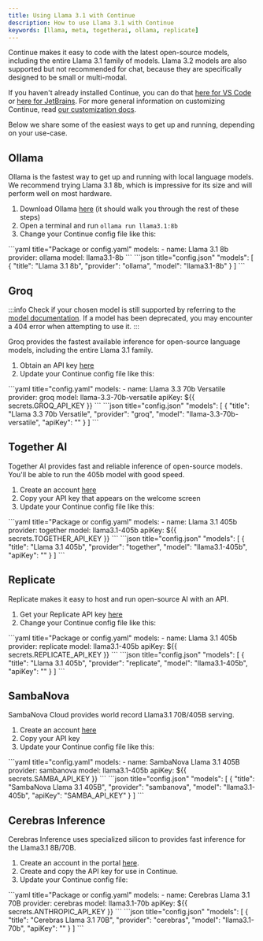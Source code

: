 ```yaml
---
title: Using Llama 3.1 with Continue
description: How to use Llama 3.1 with Continue
keywords: [llama, meta, togetherai, ollama, replicate]
---
```



Continue makes it easy to code with the latest open-source models, including the entire Llama 3.1 family of models. Llama 3.2 models are also supported but not recommended for chat, because they are specifically designed to be small or multi-modal.

If you haven't already installed Continue, you can do that [here for VS Code](https://marketplace.visualstudio.com/items?itemName=Continue.continue) or [here for JetBrains](https://plugins.jetbrains.com/plugin/22707-continue). For more general information on customizing Continue, read [our customization docs](../overview.md).

Below we share some of the easiest ways to get up and running, depending on your use-case.

## Ollama

Ollama is the fastest way to get up and running with local language models. We recommend trying Llama 3.1 8b, which is impressive for its size and will perform well on most hardware.

1. Download Ollama [here](https://ollama.ai/) (it should walk you through the rest of these steps)
2. Open a terminal and run `ollama run llama3.1:8b`
3. Change your Continue config file like this:

<Tabs groupId="config-example">
	<TabItem value="yaml" label="YAML">
		```yaml title="Package or config.yaml"
		models:
		  - name: Llama 3.1 8b
		    provider: ollama
		    model: llama3.1-8b
		```
	</TabItem>
	<TabItem value="json" label="JSON">
		```json title="config.json"
      "models": [
        {
          "title": "Llama 3.1 8b",
          "provider": "ollama",
          "model": "llama3.1-8b"
        }
      ]
		```
	</TabItem>
</Tabs>

## Groq

:::info
Check if your chosen model is still supported by referring to the [model documentation](https://console.groq.com/docs/models). If a model has been deprecated, you may encounter a 404 error when attempting to use it.
:::

Groq provides the fastest available inference for open-source language models, including the entire Llama 3.1 family.

1. Obtain an API key [here](https://console.groq.com/keys)
2. Update your Continue config file like this:

<Tabs groupId="config-example">
	<TabItem value="yaml" label="YAML">
		```yaml title="config.yaml"
		models:
		  - name: Llama 3.3 70b Versatile
		    provider: groq
		    model: llama-3.3-70b-versatile
		    apiKey: ${{ secrets.GROQ_API_KEY }}
		```
	</TabItem>
	<TabItem value="json" label="JSON">
		```json title="config.json"
		"models": [
		  {
		    "title": "Llama 3.3 70b Versatile",
		    "provider": "groq",
		    "model": "llama-3.3-70b-versatile",
		    "apiKey": "<GROQ_API_KEY>"
		  }
		]
		```
	</TabItem>
</Tabs>

## Together AI

Together AI provides fast and reliable inference of open-source models. You'll be able to run the 405b model with good speed.

1. Create an account [here](https://api.together.xyz/signup)
2. Copy your API key that appears on the welcome screen
3. Update your Continue config file like this:

<Tabs groupId="config-example">
	<TabItem value="yaml" label="YAML">
		```yaml title="Package or config.yaml"
		models:
		  - name: Llama 3.1 405b
		    provider: together
		    model: llama3.1-405b
		    apiKey: ${{ secrets.TOGETHER_API_KEY }}
		```
	</TabItem>
	<TabItem value="json" label="JSON">
		```json title="config.json"
		"models": [
		  {
		    "title": "Llama 3.1 405b",
		    "provider": "together",
		    "model": "llama3.1-405b",
		    "apiKey": "<TOGETHER_API_KEY>"
		  }
		]
		```
	</TabItem>
</Tabs>

## Replicate

Replicate makes it easy to host and run open-source AI with an API.

1. Get your Replicate API key [here](https://replicate.ai/)
2. Change your Continue config file like this:

<Tabs groupId="config-example">
	<TabItem value="yaml" label="YAML">
		```yaml title="Package or config.yaml"
		models:
		  - name: Llama 3.1 405b
		    provider: replicate
		    model: llama3.1-405b
		    apiKey: ${{ secrets.REPLICATE_API_KEY }}
		```
	</TabItem>
	<TabItem value="json" label="JSON">
		```json title="config.json"
			"models": [
			    {
			        "title": "Llama 3.1 405b",
			        "provider": "replicate",
			        "model": "llama3.1-405b",
			        "apiKey": "<REPLICATE_API_KEY>"
			    }
			]
		```
	</TabItem>
</Tabs>

## SambaNova

SambaNova Cloud provides world record Llama3.1 70B/405B serving.

1. Create an account [here](https://cloud.sambanova.ai/)
2. Copy your API key
3. Update your Continue config file like this:

<Tabs groupId="config-example">
    <TabItem value="yaml" label="YAML">
    ```yaml title="config.yaml"
    models:
      - name: SambaNova Llama 3.1 405B
        provider: sambanova
        model: llama3.1-405b
        apiKey: ${{ secrets.SAMBA_API_KEY }}
    ```
    </TabItem>
    <TabItem value="json" label="JSON">
    ```json title="config.json"
      "models": [
        {
          "title": "SambaNova Llama 3.1 405B",
          "provider": "sambanova",
          "model": "llama3.1-405b",
          "apiKey": "SAMBA_API_KEY"
        }
      ]
    ```
    </TabItem>
</Tabs>

## Cerebras Inference

Cerebras Inference uses specialized silicon to provides fast inference for the Llama3.1 8B/70B.

1. Create an account in the portal [here](https://cloud.cerebras.ai/).
2. Create and copy the API key for use in Continue.
3. Update your Continue config file:

<Tabs groupId="config-example">
  <TabItem value="yaml" label="YAML">
  ```yaml title="Package or config.yaml"
  models:
    - name: Cerebras Llama 3.1 70B
      provider: cerebras
      model: llama3.1-70b
      apiKey: ${{ secrets.ANTHROPIC_API_KEY }}
  ```
  </TabItem>
  <TabItem value="json" label="JSON">
  ```json title="config.json"
  "models": [
    {
      "title": "Cerebras Llama 3.1 70B",
      "provider": "cerebras",
      "model": "llama3.1-70b",
      "apiKey": "<ANTHROPIC_API_KEY>"
    }
  ]
  ```
  </TabItem>
</Tabs>
